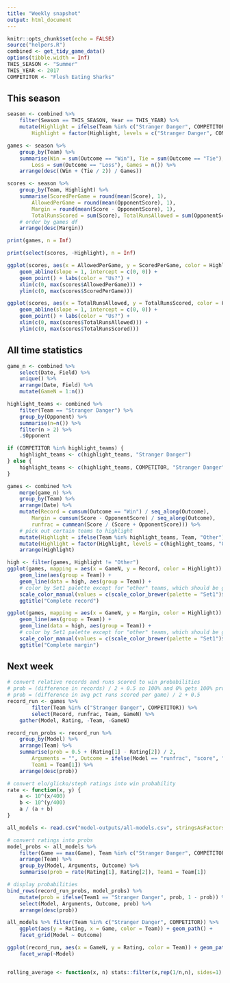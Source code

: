 ```yaml
---
title: "Weekly snapshot"
output: html_document
---
```


```r
knitr::opts_chunk$set(echo = FALSE)
source("helpers.R")
combined <- get_tidy_game_data()
options(tibble.width = Inf)
THIS_SEASON <- "Summer"
THIS_YEAR <- 2017
COMPETITOR <- "Flesh Eating Sharks"
```

## This season
```r
season <- combined %>% 
    filter(Season == THIS_SEASON, Year == THIS_YEAR) %>% 
    mutate(Highlight = ifelse(Team %in% c("Stranger Danger", COMPETITOR), Team, "Other"), 
        Highlight = factor(Highlight, levels = c("Stranger Danger", COMPETITOR, "Other")))

games <- season %>% 
    group_by(Team) %>% 
    summarise(Win = sum(Outcome == "Win"), Tie = sum(Outcome == "Tie"), 
        Loss = sum(Outcome == "Loss"), Games = n()) %>% 
    arrange(desc((Win + (Tie / 2)) / Games))

scores <- season %>% 
    group_by(Team, Highlight) %>% 
    summarise(ScoredPerGame = round(mean(Score), 1), 
        AllowedPerGame = round(mean(OpponentScore), 1),
        Margin = round(mean(Score - OpponentScore), 1), 
        TotalRunsScored = sum(Score), TotalRunsAllowed = sum(OpponentScore)) %>% 
    # order by games df
    arrange(desc(Margin))

print(games, n = Inf)

print(select(scores, -Highlight), n = Inf)

ggplot(scores, aes(x = AllowedPerGame, y = ScoredPerGame, color = Highlight)) + 
    geom_abline(slope = 1, intercept = c(0, 0)) +
    geom_point() + labs(color = "Us?") + 
    xlim(c(0, max(scores$AllowedPerGame))) + 
    ylim(c(0, max(scores$ScoredPerGame))) 

ggplot(scores, aes(x = TotalRunsAllowed, y = TotalRunsScored, color = Highlight)) + 
    geom_abline(slope = 1, intercept = c(0, 0)) +
    geom_point() + labs(color = "Us?") + 
    xlim(c(0, max(scores$TotalRunsAllowed))) + 
    ylim(c(0, max(scores$TotalRunsScored))) 

```

## All time statistics
```r
game_n <- combined %>% 
    select(Date, Field) %>%
    unique() %>% 
    arrange(Date, Field) %>% 
    mutate(GameN = 1:n())

highlight_teams <- combined %>% 
    filter(Team == "Stranger Danger") %>% 
    group_by(Opponent) %>% 
    summarise(n=n()) %>% 
    filter(n > 2) %>%  
    .$Opponent

if (COMPETITOR %in% highlight_teams) {
    highlight_teams <- c(highlight_teams, "Stranger Danger")  
} else {
    highlight_teams <- c(highlight_teams, COMPETITOR, "Stranger Danger")
}

games <- combined %>% 
    merge(game_n) %>% 
    group_by(Team) %>% 
    arrange(Date) %>% 
    mutate(Record = cumsum(Outcome == "Win") / seq_along(Outcome), 
        Margin = cumsum(Score - OpponentScore) / seq_along(Outcome), 
        runfrac = cummean(Score / (Score + OpponentScore))) %>% 
    # pick out certain teams to highlight
    mutate(Highlight = ifelse(Team %in% highlight_teams, Team, "Other")) %>% 
    mutate(Highlight = factor(Highlight, levels = c(highlight_teams, "Other"))) %>% 
    arrange(Highlight)

high <- filter(games, Highlight != "Other")
ggplot(games, mapping = aes(x = GameN, y = Record, color = Highlight)) + 
    geom_line(aes(group = Team)) + 
    geom_line(data = high, aes(group = Team)) + 
    # color by Set1 palette except for "other" teams, which should be grey
    scale_color_manual(values = c(scale_color_brewer(palette = "Set1")$palette(length(highlight_teams)), "grey80")) +
    ggtitle("Complete record")

ggplot(games, mapping = aes(x = GameN, y = Margin, color = Highlight)) + 
    geom_line(aes(group = Team)) + 
    geom_line(data = high, aes(group = Team)) + 
    # color by Set1 palette except for "other" teams, which should be grey
    scale_color_manual(values = c(scale_color_brewer(palette = "Set1")$palette(length(highlight_teams)), "grey80")) +
    ggtitle("Complete margin")

```


## Next week
```r
# convert relative records and runs scored to win probabilities
# prob = (difference in records) / 2 + 0.5 so 100% and 0% gets 100% prob
# prob = (difference in avg pct runs scored per game) / 2 + 0.5
record_run <- games %>%
        filter(Team %in% c("Stranger Danger", COMPETITOR)) %>% 
        select(Record, runfrac, Team, GameN) %>% 
    gather(Model, Rating, -Team, -GameN)

record_run_probs <- record_run %>%  
    group_by(Model) %>% 
    arrange(Team) %>% 
    summarise(prob = 0.5 + (Rating[1] - Rating[2]) / 2, 
        Arguments = "", Outcome = ifelse(Model == "runfrac", "score", "winloss")[1], 
        Team1 = Team[1]) %>% 
    arrange(desc(prob))

# convert elo/glicko/steph ratings into win probability
rate <- function(x, y) {
    a <- 10^(x/400)
    b <- 10^(y/400)
    a / (a + b)
}

all_models <- read.csv("model-outputs/all-models.csv", stringsAsFactors = FALSE)

# convert ratings into probs
model_probs <- all_models %>% 
    filter(Game == max(Game), Team %in% c("Stranger Danger", COMPETITOR)) %>% 
    arrange(Team) %>% 
    group_by(Model, Arguments, Outcome) %>% 
    summarise(prob = rate(Rating[1], Rating[2]), Team1 = Team[1]) 

# display probabilities
bind_rows(record_run_probs, model_probs) %>%
    mutate(prob = ifelse(Team1 == "Stranger Danger", prob, 1 - prob)) %>% 
    select(Model, Arguments, Outcome, prob) %>% 
    arrange(desc(prob))

all_models %>% filter(Team %in% c("Stranger Danger", COMPETITOR)) %>%
    ggplot(aes(y = Rating, x = Game, color = Team)) + geom_path() + 
    facet_grid(Model ~ Outcome)

ggplot(record_run, aes(x = GameN, y = Rating, color = Team)) + geom_path() +
    facet_wrap(~Model)


rolling_average <- function(x, n) stats::filter(x,rep(1/n,n), sides=1) %>% as.numeric()

```
